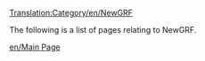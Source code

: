 [[Translation:Category/en/NewGRF]]

The following is a list of pages relating to NewGRF.
{{en/Navbox NewGRF}}

[[en/Main Page]]